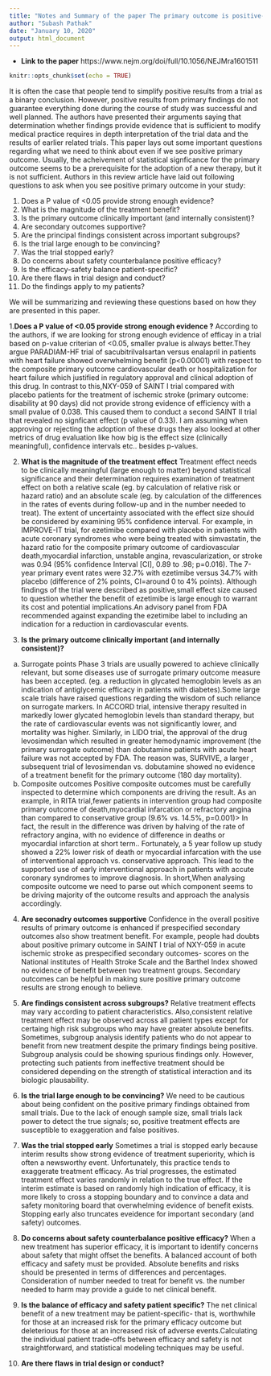```yaml
---
title: "Notes and Summary of the paper The primary outcome is positive- Is that Good Enough ?"
author: "Subash Pathak"
date: "January 10, 2020"
output: html_document
---
```


* **Link to the paper**
https://www.nejm.org/doi/full/10.1056/NEJMra1601511

```r
knitr::opts_chunk$set(echo = TRUE)
```


It is often  the case that people tend to simplify positive results from a trial as a binary conclusion. However, positive results from primary findings do not guarantee everything done during the course of study was successful and well planned. The authors have presented their arguments saying that determination whether findings provide evidence that is sufficient to modify medical practice requires in depth interpretation of the trial data and the results of earlier related trials. This paper lays out some important questions regarding what we need to think about even if we see positive primary outcome. Usually, the acheivement of statistical signficance for the primary outcome seems to be a prerequisite for the adoption of a new therapy, but it is not sufficient. Authors in this review article have laid out following questions to ask when you see positive primary outcome in your study:

1. Does a P value of <0.05 provide strong enough evidence?
2. What is the magnitude of the treatment benefit?
3. Is the primary outcome clinically important (and internally consistent)?
4. Are secondary outcomes supportive?
5. Are the principal findings consistent across important subgroups?
6. Is the trial large enough to be convincing?
7. Was the trial stopped early?
8. Do concerns about safety counterbalance positive efficacy?
9. Is the efficacy-safety balance patient-specific?
10. Are there flaws in trial design and conduct?
11. Do the findings apply to my patients?


We will be summarizing and reviewing these questions based on how they are presented in this paper.

1.**Does a P value of <0.05 provide strong enough evidence ?**
According to the authors, if we are looking for strong enough evidence of efficay in a trial based on p-value criterian of <0.05, smaller pvalue is always better.They argue PARADIAM-HF trial of sacubitrilvalsartan versus enalapril in patients with heart failure showed overwhelming benefit (p<0.00001) with respect to the composite primary outcome cardiovascular death or hospitalization for heart failure which justified in regulatory approval and clinical adoption of this drug. In contrast to this,NXY-059 of SAINT I trial compared with placebo patients for the treatment of ischemic stroke (primary outcome: disability at 90 days) did not provide strong evidence of efficiency with a small pvalue of 0.038. This caused them to conduct a second SAINT II trial that revealed no signficant effect (p value of 0.33). 
I am assuming when approving or rejecting the adoption of these drugs they also looked at other metrics of drug evaluation like how big is the effect size (clinically meaningful), confidence intervals etc.. besides p-values.

2. **What is the magnitude of the treatment effect**
Treatment effect needs to be clinically meaningful (large enough to matter) beyond statistical significance and their determination requires examination of treatment effect on both a relative scale (eg. by calculation of relative risk or hazard ratio) and an absolute scale (eg. by calculation of the differences in the rates of events during follow-up and in the number needed to treat). The extent of uncertainty associated with the effect size should be considered by examining 95% confidence interval.
For example, in IMPROVE-IT trial, for ezetimibe compared with placebo in patients with acute coronary syndromes who were being treated with simvastatin, the hazard ratio for the composite primary outcome of cardiovascular death,myocardial infarction, unstable angina, revascularization, or stroke was 0.94 (95% confidence Interval [CI], 0.89 to .98; p=0.016). The 7-year primary event rates were 32.7% with ezetimibe versus 34.7% with placebo (difference of 2% points, CI=around 0 to 4% points). Although findings of the trial were described as positive,small effect size caused to question whether the benefit of ezetimibe is large enough to warrant its cost and potential implications.An advisory panel from FDA recommended against expanding the ezetimibe label to including an indication for a reduction in cardiovascular events.

3. **Is the primary outcome clinically important (and internally consistent)?**
a. Surrogate points
Phase 3 trials are usually powered to achieve clinically relevant, but some diseases use of surrogate primary outcome measure has been accepted. (eg. a reduction in glycated hemoglobin levels as an indication of antiglycemic efficacy in patients with diabetes).Some large scale trials have raised questions regarding the wisdom of such reliance on surrogate markers. In ACCORD trial, intensive therapy resulted in markedly lower glycated hemoglobin levels than standard therapy, but the rate of cardiovascular events was not significantly lower, and mortality was higher. Similarly, in LIDO trial, the approval of the drug levosimendan which resulted in greater hemodynamic improvement (the primary surrogate outcome) than dobutamine patients with acute heart failure was not accepted by FDA. The reason was, SURVIVE, a larger , subsequent trial of levosimendan vs. dobutamine showed no evidence of a treatment benefit for the primary outcome (180 day mortality).
b. Composite outcomes
Positive composite outcomes must be carefully inspected to determine which components are driving the result. As an example, in RITA trial,fewer patients in intervention group had composite primary outcome of death,myocardial infarcation or refractory angina than compared to conservative group (9.6% vs. 14.5%, p=0.001)> In fact, the result in the difference was driven by halving of the rate of refractory angina, with no evidence of difference in deaths or myocardial infarction at short term.. Fortunately, a 5 year follow up study showed a 22% lower risk of death or myocardial infarcation with the use of interventional approach vs. conservative approach. This lead to the supported use of early interventional approach in patients with accute coronary syndromes to improve diagnosis.
In short,When analysing composite outcome we need to parse out which component seems to be driving majority of the outcome results and approach the analysis accordingly.

4. **Are seconadry outcomes supportive**
Confidence in the  overall positive results of primary outcome is enhanced if prespecified secondary outcomes also show treatment benefit. For example, people had doubts about positive primary outcome in SAINT I trial of NXY-059 in acute ischemic stroke as prespecified secondary outcomes- scores on the National institutes of Health Stroke Scale and the Barthel Index showed no evidence of benefit between two treatment groups.
Secondary outcomes can be helpful in making sure positive primary outcome results are strong enough to believe. 

5. **Are findings consistent across subgroups?**
Relative treatment effects may vary according to patient characteristics. Also,consistent relative treatment effect may be observed across all patient types except for certaing high risk subgroups who may have greater absolute benefits.
Sometimes, subgroup analysis identify patients who do not appear to benefit from new treatment despite the primary findings being positive. Subgroup analysis could be showing spurious findings only. However, protecting such patients from ineffective treatment should be considered depending on the strength of statistical interaction and its biologic plausability.

6. **Is the trial large enough to be convincing?**
We need to be cautious about being confident on the positive primary findings obtained from small trials. Due to the lack of enough sample size, small trials lack power to detect the true signals; so, positive treatment effects are susceptible to exaggeration and false positives.
 
7. **Was the trial stopped early**
Sometimes a trial is stopped early because interim results show strong evidence of treatment superiority, which is often a newsworthy event. Unfortunately, this practice tends to exaggerate treatment efficacy. As trial progresses, the estimated treatment effect varies randomly in relation to the true effect. If the interim estimate is based on randomly high indication of efficacy, it is more likely to cross a stopping boundary and to convince a data and safety monitoring board that overwhelming evidence of benefit exists. Stopping early also truncates eveidence for important secondary (and safety) outcomes.

8. **Do concerns about safety counterbalance positive efficacy?**
When a new treatment has superior efficacy, it is important to identify concerns about safety that might offset the benefits. A balanced account of both efficacy and safety must be provided. Absolute benefits and risks should be presented in terms of differences and percentages. Consideration of number needed to treat for benefit vs. the number needed to harm may provide a guide to net clinical benefit.

9. **Is the balance of efficacy and safety patient specific?**
The net clinical benefit of a new treatment may be patient-specific- that is, worthwhile for those at an increased risk for the primary efficacy outcome but deleterious for those at an increased risk of adverse events.Calculating the individual patient trade-offs between efficacy and safety is not straightforward, and statistical modeling techniques may be useful.

10. **Are there flaws in trial design or conduct?**












